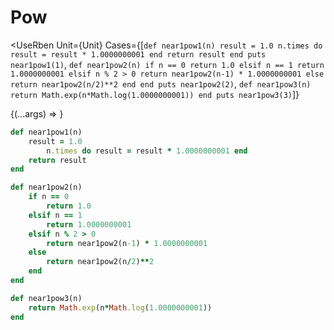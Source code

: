 # Pow


<UseRben Unit={Unit} Cases={[`
def near1pow1(n)
    result = 1.0
        n.times do result = result * 1.0000000001 end
    return result
end
puts near1pow1(1)
`, `
def near1pow2(n)
    if n == 0
        return 1.0
    elsif n == 1
        return 1.0000000001
    elsif n % 2 > 0
        return near1pow2(n-1) * 1.0000000001
    else
        return near1pow2(n/2)**2
    end
end
puts near1pow2(2)
`,  `
def near1pow3(n)
    return Math.exp(n*Math.log(1.0000000001))
end
puts near1pow3(3)
`]}
>
{(...args) =>
  <Edit key={args[1]} args={args} />
}
</UseRben>


```ruby
def near1pow1(n)
    result = 1.0
        n.times do result = result * 1.0000000001 end
    return result
end

def near1pow2(n)
    if n == 0
        return 1.0
    elsif n == 1
        return 1.0000000001
    elsif n % 2 > 0
        return near1pow2(n-1) * 1.0000000001
    else
        return near1pow2(n/2)**2
    end
end

def near1pow3(n)
    return Math.exp(n*Math.log(1.0000000001))
end
```
